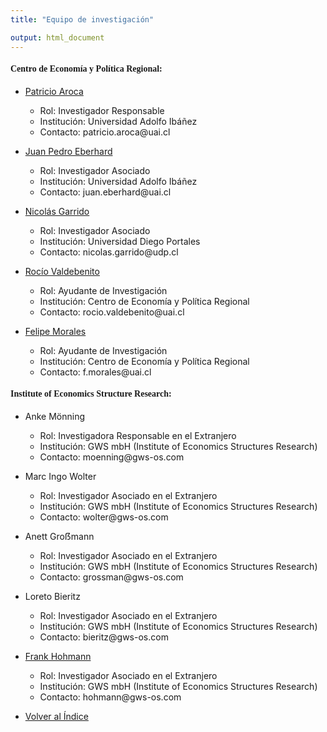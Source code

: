 ```yaml
---
title: "Equipo de investigación"

output: html_document
---
```






#### <font face="Arial Black">  Centro de Economía y Política Regional: </font>

- <a href="aroca.html"> Patricio Aroca </a>

    + Rol: Investigador Responsable
    + Institución: Universidad Adolfo Ibáñez
    + Contacto: patricio.aroca@uai.cl


- <a href="eberhard.html"> Juan Pedro Eberhard </a>

    + Rol: Investigador Asociado
    + Institución: Universidad Adolfo Ibáñez
    + Contacto: juan.eberhard@uai.cl

- <a href="garrido.html"> Nicolás Garrido </a>

    + Rol: Investigador Asociado
    + Institución: Universidad Diego Portales
    + Contacto: nicolas.garrido@udp.cl
  

- <a href="valdebenito.html"> Rocío Valdebenito </a>

    + Rol: Ayudante de Investigación
    + Institución: Centro de Economía y Política Regional
    + Contacto: rocio.valdebenito@uai.cl

- <a href="morales.html"> Felipe Morales </a>

    + Rol: Ayudante de Investigación
    + Institución: Centro de Economía y Política Regional
    + Contacto: f.morales@uai.cl
    
#### <font face="Arial Black">  Institute of Economics Structure Research: </font>

- Anke Mönning

    + Rol: Investigadora Responsable en el Extranjero
    + Institución: GWS mbH (Institute of Economics Structures Research)
    + Contacto: moenning@gws-os.com
  
- Marc Ingo Wolter

    + Rol: Investigador Asociado en el Extranjero
    + Institución: GWS mbH (Institute of Economics Structures Research)
    + Contacto: wolter@gws-os.com
  
- Anett Groẞmann

    + Rol: Investigador Asociado en el Extranjero
    + Institución: GWS mbH (Institute of Economics Structures Research)
    + Contacto: grossman@gws-os.com

- Loreto Bieritz

    + Rol: Investigador Asociado en el Extranjero
    + Institución: GWS mbH (Institute of Economics Structures Research)
    + Contacto:  bieritz@gws-os.com

- <a href="hohmann.html">Frank Hohmann </a>

    + Rol: Investigador Asociado en el Extranjero
    + Institución: GWS mbH (Institute of Economics Structures Research)
    + Contacto:  hohmann@gws-os.com


- <a href="index.html"> Volver al Índice </a>
